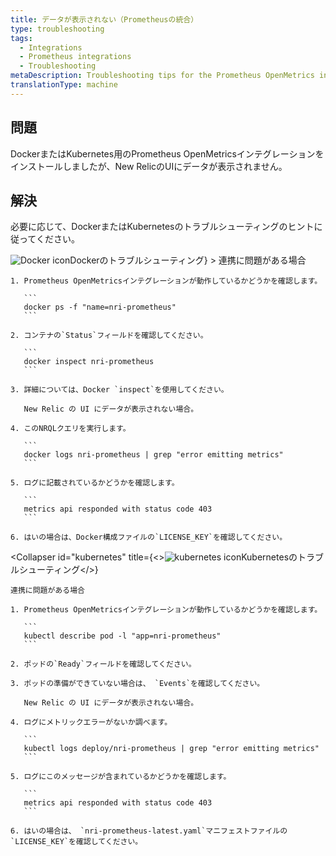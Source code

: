 ```yaml
---
title: データが表示されない（Prometheusの統合）
type: troubleshooting
tags:
  - Integrations
  - Prometheus integrations
  - Troubleshooting
metaDescription: Troubleshooting tips for the Prometheus OpenMetrics integration for Docker or Kubernetes if no data appears in New Relic's UI.
translationType: machine
---
```




## 問題

DockerまたはKubernetes用のPrometheus OpenMetricsインテグレーションをインストールしましたが、New RelicのUIにデータが表示されません。

## 解決

必要に応じて、DockerまたはKubernetesのトラブルシューティングのヒントに従ってください。

<CollapserGroup>
  <Collapser
    id="docker"
    title={<><img src={osDocker} title="Docker icon" alt="Docker icon"/>Dockerのトラブルシューティング</>}
  >
    連携に問題がある場合

    1. Prometheus OpenMetricsインテグレーションが動作しているかどうかを確認します。

       ```
       docker ps -f "name=nri-prometheus"
       ```

    2. コンテナの`Status`フィールドを確認してください。

       ```
       docker inspect nri-prometheus
       ```

    3. 詳細については、Docker `inspect`を使用してください。

       New Relic の UI にデータが表示されない場合。

    4. このNRQLクエリを実行します。

       ```
       docker logs nri-prometheus | grep "error emitting metrics"
       ```

    5. ログに記載されているかどうかを確認します。

       ```
       metrics api responded with status code 403
       ```

    6. はいの場合は、Docker構成ファイルの`LICENSE_KEY`を確認してください。
  </Collapser>

  <Collapser
    id="kubernetes"
    title={<><img src={osk8} title="img-integration-k8s@2x.png" alt="kubernetes icon"/>Kubernetesのトラブルシューティング</>}
  >
    連携に問題がある場合

    1. Prometheus OpenMetricsインテグレーションが動作しているかどうかを確認します。

       ```
       kubectl describe pod -l "app=nri-prometheus"
       ```

    2. ポッドの`Ready`フィールドを確認してください。

    3. ポッドの準備ができていない場合は、 `Events`を確認してください。

       New Relic の UI にデータが表示されない場合。

    4. ログにメトリックエラーがないか調べます。

       ```
       kubectl logs deploy/nri-prometheus | grep "error emitting metrics"
       ```

    5. ログにこのメッセージが含まれているかどうかを確認します。

       ```
       metrics api responded with status code 403
       ```

    6. はいの場合は、 `nri-prometheus-latest.yaml`マニフェストファイルの`LICENSE_KEY`を確認してください。
  </Collapser>
</CollapserGroup>